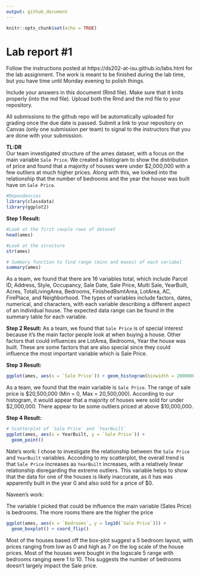 ```yaml
---
output: github_document
---
```


<!-- README.md is generated from README.Rmd. Please edit the README.Rmd file -->


```r
knitr::opts_chunk$set(echo = TRUE)
```

# Lab report #1

Follow the instructions posted at https://ds202-at-isu.github.io/labs.html for the lab assignment. The work is meant to be finished during the lab time, but you have time until Monday evening to polish things.

Include your answers in this document (Rmd file). Make sure that it knits properly (into the md file). Upload both the Rmd and the md file to your repository.  

All submissions to the github repo will be automatically uploaded for grading once the due date is passed.
Submit a link to your repository on Canvas (only one submission per team) to signal to the instructors that you are done with your submission.

**TL:DR**  
Our team investigated structure of the ames dataset, with a focus on the main variable `Sale Price`. We created a histogram to show the distribution of price and found that a majority of houses were under $2,000,000 with a few outliers at much higher prices. Along with this, we looked into the relationship that the number of bedrooms and the year the house was built have on `Sale Price`.

```r
#Dependencies
library(classdata)
library(ggplot2)
```


**Step 1 Result:**
```r
#Look at the first couple rows of dataset
head(ames)
```


```r
#Look at the structure
str(ames)
```
```r
# Summary function to find range (mins and maxes) of each variabel
summary(ames)
```

As a team, we found that there are 16 variables total, which include Parcel ID, Address, Style, Occupancy, Sale Date, Sale Price, Multi Sale, YearBuilt, Acres, TotalLivingArea, Bedrooms, FinishedBsmtArea, LotArea, AC, FirePlace, and Neighborhood. The types of variables include factors, dates, numerical, and characters, with each variable describing a different aspect of an individual house. The expected data range can be found in the summary table for each variable. 

**Step 2 Result:**
As a team, we found that `Sale Price` is of special interest because it's the main factor people look at when buying a house. Other factors that could influences are LotArea, Bedrooms, Year the house was built. These are some factors that are also special since they could influence the most important variable which is Sale Price. 

**Step 3 Result:**
```r
ggplot(ames, aes(x = `Sale Price`)) + geom_histogram(binwidth = 2000000, fill = "blue") + ggtitle("Histogram of Sales Price")
```

As a team, we found that the main variable is `Sale Price`. The range of sale price is $20,500,000 (Min = 0, Max = 20,500,000). According to our histogram, it would appear that a majority of houses were sold for under $2,000,000. There appear to be some outliers priced at above $10,000,000.

**Step 4 Result:**  
```r
# Scatterplot of `Sale Price` and `YearBuilt`
ggplot(ames, aes(x = YearBuilt, y = `Sale Price`)) +
  geom_point()
```
Nate's work: I chose to investigate the relationship between the `Sale Price` and `YearBuilt` variables. According to my scatterplot, the overall trend is that `Sale Price` increases as `YearBuilt` increases, with a relatively linear relationship disregarding the extreme outliers. This variable helps to show that the data for one of the houses is likely inaccurate, as it has was apparently built in the year 0 and also sold for a price of $0.



Naveen's work:

The variable I picked that could be influence the main variable (Sales Price) is bedrooms. The more rooms there are the higher the price

```r
ggplot(ames, aes(x = `Bedrooms`, y = log10(`Sale Price`))) +
  geom_boxplot() + coord_flip() 
```

Most of the houses based off the box-plot suggest a 5 bedroom layout, with prices ranging from low as 0 and high as 7 on the log scale of the house prices. Most of the houses were bought in the logscale 5 range with bedrooms ranging were 1 to 10. This suggests the number of bedrooms doesn't largely impact the Sale price.
